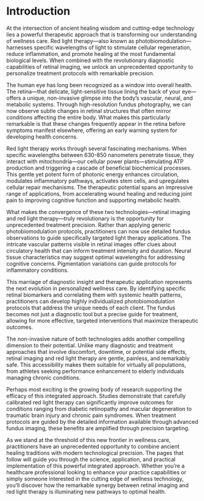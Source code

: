 # Introduction {.unnumbered}



At the intersection of ancient healing wisdom and cutting-edge technology lies a powerful therapeutic approach that is transforming our understanding of wellness care. Red light therapy—also known as photobiomodulation—harnesses specific wavelengths of light to stimulate cellular regeneration, reduce inflammation, and promote healing at the most fundamental biological levels. When combined with the revolutionary diagnostic capabilities of retinal imaging, we unlock an unprecedented opportunity to personalize treatment protocols with remarkable precision.

The human eye has long been recognized as a window into overall health. The retina—that delicate, light-sensitive tissue lining the back of your eye—offers a unique, non-invasive glimpse into the body's vascular, neural, and metabolic systems. Through high-resolution fundus photography, we can now observe subtle changes in retinal structures that often mirror conditions affecting the entire body. What makes this particularly remarkable is that these changes frequently appear in the retina before symptoms manifest elsewhere, offering an early warning system for developing health concerns.

Red light therapy works through several fascinating mechanisms. When specific wavelengths between 630-850 nanometers penetrate tissue, they interact with mitochondria—our cellular power plants—stimulating ATP production and triggering a cascade of beneficial biochemical processes. This gentle yet potent form of photonic energy enhances circulation, modulates inflammatory pathways, activates stem cells, and upregulates cellular repair mechanisms. The therapeutic potential spans an impressive range of applications, from accelerating wound healing and reducing joint pain to improving cognitive function and supporting metabolic health.

What makes the convergence of these two technologies—retinal imaging and red light therapy—truly revolutionary is the opportunity for unprecedented treatment precision. Rather than applying generic photobiomodulation protocols, practitioners can now use detailed fundus observations to guide specifically targeted light therapy applications. The intricate vascular patterns visible in retinal images offer clues about circulatory health that can inform treatment intensity and duration. Neural tissue characteristics may suggest optimal wavelengths for addressing cognitive concerns. Pigmentation variations can guide protocols for inflammatory conditions.

This marriage of diagnostic insight and therapeutic application represents the next evolution in personalized wellness care. By identifying specific retinal biomarkers and correlating them with systemic health patterns, practitioners can develop highly individualized photobiomodulation protocols that address the unique needs of each client. The fundus becomes not just a diagnostic tool but a precise guide for treatment, allowing for more effective, targeted interventions that maximize therapeutic outcomes.

The non-invasive nature of both technologies adds another compelling dimension to their potential. Unlike many diagnostic and treatment approaches that involve discomfort, downtime, or potential side effects, retinal imaging and red light therapy are gentle, painless, and remarkably safe. This accessibility makes them suitable for virtually all populations, from athletes seeking performance enhancement to elderly individuals managing chronic conditions.

Perhaps most exciting is the growing body of research supporting the efficacy of this integrated approach. Studies demonstrate that carefully calibrated red light therapy can significantly improve outcomes for conditions ranging from diabetic retinopathy and macular degeneration to traumatic brain injury and chronic pain syndromes. When treatment protocols are guided by the detailed information available through advanced fundus imaging, these benefits are amplified through precision targeting.

As we stand at the threshold of this new frontier in wellness care, practitioners have an unprecedented opportunity to combine ancient healing traditions with modern technological precision. The pages that follow will guide you through the science, application, and practical implementation of this powerful integrated approach. Whether you're a healthcare professional looking to enhance your practice capabilities or simply someone interested in the cutting edge of wellness technology, you'll discover how the remarkable synergy between retinal imaging and red light therapy is illuminating new pathways to optimal health.